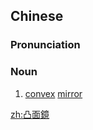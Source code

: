 ==Chinese==
{{zh-forms|s=凸面镜}}

===Pronunciation===
{{zh-pron
|m=tūmiànjìng
|c=dat6 min6 geng3
|mn=qz,xm,zz:thu̍t-bīn-kiàⁿ/tw:phòng-bīn-kiàⁿ
|cat=n
}}

===Noun===
{{zh-noun}}

# {{lb|zh|physics}} [[convex]] [[mirror]]

[[zh:凸面鏡]]